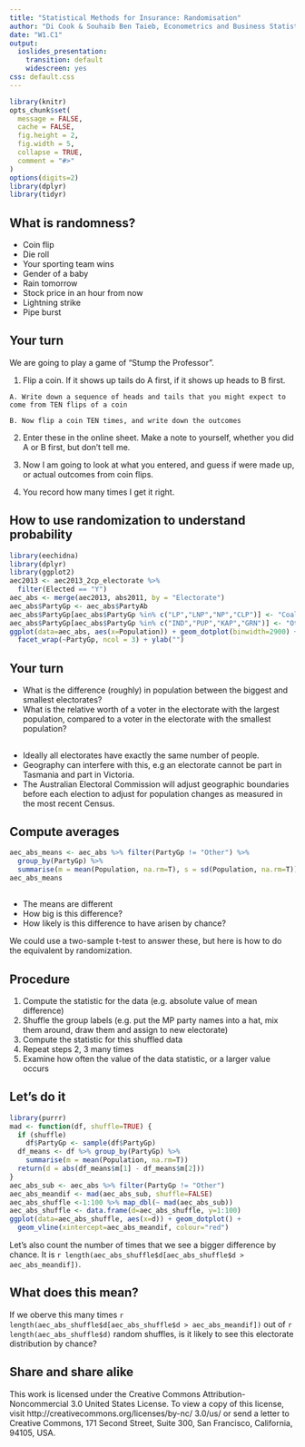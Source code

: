 ```yaml
---
title: "Statistical Methods for Insurance: Randomisation"
author: "Di Cook & Souhaib Ben Taieb, Econometrics and Business Statistics, Monash University"
date: "W1.C1"
output:
  ioslides_presentation:
    transition: default
    widescreen: yes
css: default.css
---
```


```r
library(knitr)
opts_chunk$set(
  message = FALSE,
  cache = FALSE,
  fig.height = 2,
  fig.width = 5,
  collapse = TRUE,
  comment = "#>"
)
options(digits=2)
library(dplyr)
library(tidyr)
```

## What is randomness?

- Coin flip
- Die roll
- Your sporting team wins
- Gender of a baby
- Rain tomorrow
- Stock price in an hour from now
- Lightning strike
- Pipe burst

## Your turn

We are going to play a game of "Stump the Professor". 

1. Flip a coin. If it shows up tails do A first, if it shows up heads to B first. 

  `A. Write down a sequence of heads and tails that you might expect to come from TEN flips of a coin`
  
  `B. Now flip a coin TEN times, and write down the outcomes`

2. Enter these in the online sheet. Make a note to yourself, whether you did A or B first, but don't tell me. 

3. Now I am going to look at what you entered, and guess if were made up, or actual outcomes from coin flips. 

4. You record how many times I get it right. 

## How to use randomization to understand probability

```r
library(eechidna)
library(dplyr)
library(ggplot2)
aec2013 <- aec2013_2cp_electorate %>%
  filter(Elected == "Y")
aec_abs <- merge(aec2013, abs2011, by = "Electorate")
aec_abs$PartyGp <- aec_abs$PartyAb
aec_abs$PartyGp[aec_abs$PartyGp %in% c("LP","LNP","NP","CLP")] <- "Coalition"
aec_abs$PartyGp[aec_abs$PartyGp %in% c("IND","PUP","KAP","GRN")] <- "Other"
ggplot(data=aec_abs, aes(x=Population)) + geom_dotplot(binwidth=2900) +
  facet_wrap(~PartyGp, ncol = 3) + ylab("")
```

## Your turn

- What is the difference (roughly) in population between the biggest and smallest electorates?
- What is the relative worth of a voter in the electorate with the largest population, compared to a voter in the electorate with the smallest population?

##

- Ideally all electorates have exactly the same number of people.
- Geography can interfere with this, e.g an electorate cannot be part in Tasmania and part in Victoria.
- The Australian Electoral Commission will adjust geographic boundaries before each election to adjust for population changes as measured in the most recent Census.

## Compute averages

```r
aec_abs_means <- aec_abs %>% filter(PartyGp != "Other") %>%
  group_by(PartyGp) %>%
  summarise(m = mean(Population, na.rm=T), s = sd(Population, na.rm=T))
aec_abs_means
```

##

- The means are different
- How big is this difference?
- How likely is this difference to have arisen by chance?

We could use a two-sample t-test to answer these, but here is how to do the equivalent by randomization.

## Procedure

1. Compute the statistic for the data (e.g. absolute value of mean difference)
2. Shuffle the group labels (e.g. put the MP party names into a hat, mix them around, draw them and assign to new electorate)
3. Compute the statistic for this shuffled data
4. Repeat steps 2, 3 many times
5. Examine how often the value of the data statistic, or a larger value occurs

## Let's do it

```r
library(purrr)
mad <- function(df, shuffle=TRUE) {
  if (shuffle)
    df$PartyGp <- sample(df$PartyGp)
  df_means <- df %>% group_by(PartyGp) %>%
    summarise(m = mean(Population, na.rm=T))
  return(d = abs(df_means$m[1] - df_means$m[2]))
}
aec_abs_sub <- aec_abs %>% filter(PartyGp != "Other")
aec_abs_meandif <- mad(aec_abs_sub, shuffle=FALSE)
aec_abs_shuffle <-1:100 %>% map_dbl(~ mad(aec_abs_sub))
aec_abs_shuffle <- data.frame(d=aec_abs_shuffle, y=1:100)
ggplot(data=aec_abs_shuffle, aes(x=d)) + geom_dotplot() +
  geom_vline(xintercept=aec_abs_meandif, colour="red")
```

Let's also count the number of times that we see a bigger difference by chance. It is `r length(aec_abs_shuffle$d[aec_abs_shuffle$d > aec_abs_meandif])`. 

## What does this mean?

If we oberve this many times `r length(aec_abs_shuffle$d[aec_abs_shuffle$d > aec_abs_meandif])` out of `r length(aec_abs_shuffle$d)` random shuffles, is it likely to see this electorate distribution by chance?

## Share and share alike

This work is licensed under the Creative Commons Attribution-Noncommercial 3.0 United States License. To view a copy of this license, visit http://creativecommons.org/licenses/by-nc/ 3.0/us/ or send a letter to Creative Commons, 171 Second Street, Suite 300, San Francisco, California, 94105, USA.

